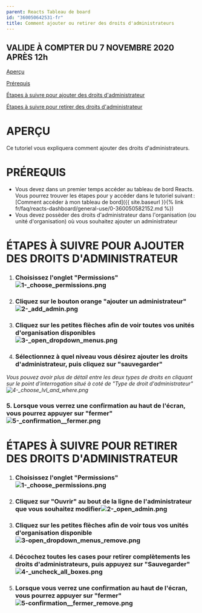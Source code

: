 ```yaml
---
parent: Reacts Tableau de board
id: "360050642531-fr"
title: Comment ajouter ou retirer des droits d'administrateurs
---
```

VALIDE À COMPTER DU 7 NOVEMBRE 2020 APRÈS 12h
---------------------------------------------

[Aperçu](#h_01EKZW7KF2QXFNM7XPB24PPNFT)

[Prérequis](#h_01EKZW7TYSY58FCVE7JY80G83Q)

[Étapes à suivre pour ajouter des droits d'administrateur](#h_01EKZW83E8Q2KJ4TNAXBAW3RM7)

[Étapes à suivre pour retirer des droits d'administrateur](#h_01EKZW8CWZN8VFEWQ6YZ6X59YH)

  
APERÇU
=========

Ce tutoriel vous expliquera comment ajouter des droits d'administrateurs.

PRÉREQUIS
=========

*   Vous devez dans un premier temps accéder au tableau de bord Reacts. Vous pourrez trouver les étapes pour y accéder dans le tutoriel suivant : [Comment accéder à mon tableau de bord]({{ site.baseurl }}{% link fr/faq/reacts-dashboard/general-use/0-360050582152.md %})
*   Vous devez possèder des droits d'administrateur dans l'organisation (ou unité d'organisation) où vous souhaitez ajouter un administrateur

ÉTAPES À SUIVRE POUR AJOUTER DES DROITS D'ADMINISTRATEUR
========================================================

1.  ### Choisissez l'onglet "Permissions"![1-_choose_permissions.png](@assets/attachments/1-_choose_permissions.png)
    
2.  ### Cliquez sur le bouton orange "ajouter un administrateur"![2-_add_admin.png](@assets/attachments/2-_add_admin.png)
    
3.  ### Cliquez sur les petites flèches afin de voir toutes vos unités d'organisation disponibles![3-_open_dropdown_menus.png](@assets/attachments/3-_open_dropdown_menus.png)
    
4.  ### Sélectionnez à quel niveau vous désirez ajouter les droits d'administrateur, puis cliquez sur "sauvegarder"
    

_Vous pouvez avoir plus de détail entre les deux types de droits en cliquant sur le point d'interrogation situé à coté de "Type de droit d'administrateur"![4-_choose_lvl_and_where.png](@assets/attachments/4-_choose_lvl_and_where.png)_

### 5\. Lorsque vous verrez une confirmation au haut de l'écran, vous pourrez appuyer sur "fermer"![5-_confirmation__fermer.png](@assets/attachments/5-_confirmation__fermer.png)

ÉTAPES À SUIVRE POUR RETIRER DES DROITS D'ADMINISTRATEUR
========================================================

1.  ### Choisissez l'onglet "Permissions"![1-_choose_permissions.png](@assets/attachments/1-_choose_permissions.png)
    
2.  ### Cliquez sur "Ouvrir" au bout de la ligne de l'administrateur que vous souhaitez modifier![2-_open_admin.png](@assets/attachments/2-_open_admin.png)
    
3.  ### Cliquez sur les petites flèches afin de voir tous vos unités d'organisation disponible![3-_open_dropdown_menus_remove_.png](@assets/attachments/3-_open_dropdown_menus_remove_.png)
    
4.  ### Décochez toutes les cases pour retirer complètements les droits d'administrateurs, puis appuyez sur "Sauvegarder"![4-_uncheck_all_boxes.png](@assets/attachments/4-_uncheck_all_boxes.png)
    
5.  ### Lorsque vous verrez une confirmation au haut de l'écran, vous pourrez appuyer sur "fermer"![5-_confirmation__fermer_remove_.png](@assets/attachments/5-_confirmation__fermer_remove_.png)
